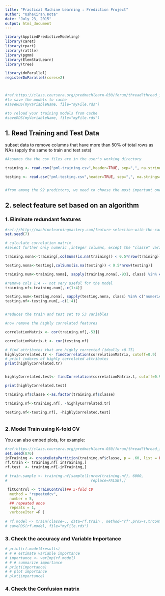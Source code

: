 ```yaml
---
title: "Practical Machine Learning : Prediction Project"
author: "UshaKiran.Kota"
date: "July 23, 2015"
output: html_document
---
```

```r
library(AppliedPredictiveModeling)
library(caret)
library(rpart)
library(rattle)
library(pgmm)
library(ElemStatLearn)
library(tree)

library(doParallel)
registerDoParallel(cores=2)



#ref:https://class.coursera.org/predmachlearn-030/forum/thread?thread_id=25
#to save the models to cache
#saveRDS(myVariableName, file="myFile.rds")

#to reload your training models from cache
#saveRDS(myVariableName, file="myFile.rds")

```


## **1. Read Training and Test Data**
subset data to remove columns that have  more than 50% of total rows as NAs (apply the same to train and test sets)
```r
#Assumes tha the csv files are in the user's working directory

training <- read.csv("pml-training.csv",header=TRUE, sep=",", na.strings=c("NA", "-", "?"), dec=".", strip.white=TRUE)

testing <- read.csv("pml-testing.csv",header=TRUE, sep=",", na.strings=c("NA", "-", "?"), dec=".", strip.white=TRUE)


#from among the 92 predictors, we need to choose the most important one for the classification model
```
## **2. select feature set based on an algorithm**
### 1. Eliminate redundant features 


```r
#ref://http://machinelearningmastery.com/feature-selection-with-the-caret-r-package/
set.seed(7)

# calculate correlation matrix
#select further only numeric ,integer columns, except the "classe" variable

training.nona<-training[,colSums(is.na(training)) < 0.5*nrow(training)]

testing.nona<-testing[,colSums(is.na(testing)) < 0.5*nrow(testing)]

training.num<-training.nona[, sapply(training.nona[,-93], class) %in% c('numeric', 'integer')]

#remove cols 1:4 -- not very useful for the model
training.nf<-training.num[,-c(1:4)]

testing.num<-testing.nona[, sapply(testing.nona, class) %in% c('numeric', 'integer')]
testing.nf<-testing.num[,-c(1:4)]


#reduces the train and test set to 53 variables

#now remove the highly correlated features

correlationMatrix <- cor(training.nf[,-53])

correlationMatrix.t <- cor(testing.nf)

# find attributes that are highly corrected (ideally >0.75)
highlyCorrelated.tr <- findCorrelation(correlationMatrix, cutoff=0.9)
# print indexes of highly correlated attributes
print(highlyCorrelated.tr)


highlyCorrelated.test<- findCorrelation(correlationMatrix.t, cutoff=0.9)

print(highlyCorrelated.test)

training.nf$classe <-as.factor(training.nf$classe)

training.nf<-training.nf[, -highlyCorrelated.tr]

testing.nf<-testing.nf[, -highlyCorrelated.test]



```
### 2. Model Train using K-fold CV

You can also embed plots, for example:

```r
#ref:https://class.coursera.org/predmachlearn-030/forum/thread?thread_id=25
set.seed(876)
inTraining <- createDataPartition(training.nf$classe, p = .60, list = FALSE)
rf.train <- training.nf[ inTraining,]
rf.test  <- training.nf[-inTraining,]

# train.sample <- training.nf[sample(1:nrow(training.nf), 6000,
#                                      replace=FALSE),]

 fitControl <- trainControl(## 5-fold CV
  method = "repeatedcv",
  number = 5,
  ## repeated once
  repeats = 1,
  verboseIter =F )
 
# rf.model <- train(classe~., data=rf.train , method="rf",prox=T,trControl=fitControl)
# saveRDS(rf.model, file="myFile.rds")

```
### 3. Check the accuracy and Variable Importance
```r

# print(rf.model$results)
# # # estimate variable importance
# importance <- varImp(rf.model)
# # # summarize importance
# print(importance)
# # plot importance
# plot(importance)

```
### 4. Check the Confusion matrix
```r


```